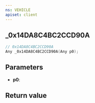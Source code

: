 ```yaml
---
ns: VEHICLE
apiset: client
---
```

## _0x14DA8C4BC2CCD90A

```c
// 0x14DA8C4BC2CCD90A
Any _0x14DA8C4BC2CCD90A(Any p0);
```


## Parameters
* **p0**:

## Return value